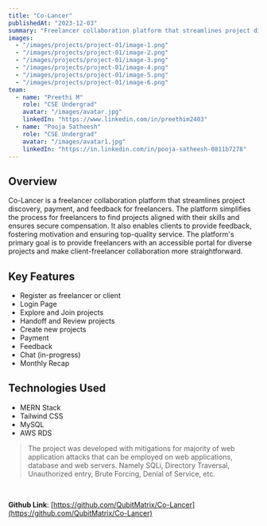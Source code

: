 ```yaml
---
title: "Co-Lancer"
publishedAt: "2023-12-03"
summary: "Freelancer collaboration platform that streamlines project discovery, payment, and feedback for freelancers."
images:
  - "/images/projects/project-01/image-1.png"
  - "/images/projects/project-01/image-2.png"
  - "/images/projects/project-01/image-3.png"
  - "/images/projects/project-01/image-4.png"
  - "/images/projects/project-01/image-5.png"
  - "/images/projects/project-01/image-6.png"
team:
  - name: "Preethi M"
    role: "CSE Undergrad"
    avatar: "/images/avatar.jpg"
    linkedIn: "https://www.linkedin.com/in/preethim2403"
  - name: "Pooja Satheesh"
    role: "CSE Undergrad"
    avatar: "/images/avatar1.jpg"
    linkedIn: "https://in.linkedin.com/in/pooja-satheesh-0811b7278"
---
```


## Overview

Co-Lancer is a freelancer collaboration platform that streamlines project discovery, payment, and feedback for freelancers. The platform simplifies the process for freelancers to find projects aligned with their skills and ensures secure compensation. It also enables clients to provide feedback, fostering motivation and ensuring top-quality service. The platform's primary goal is to provide freelancers with an accessible portal for diverse projects and make client-freelancer collaboration more straightforward.

## Key Features

- Register as freelancer or client
- Login Page
- Explore and Join projects
- Handoff and Review projects
- Create new projects
- Payment
- Feedback
- Chat (in-progress)
- Monthly Recap

## Technologies Used
- MERN Stack
- Tailwind CSS
- MySQL
- AWS RDS

> The project was developed with mitigations for majority of web application attacks that can be employed on web applications, database and web servers. Namely SQLi, Directory Traversal, Unauthorized entry, Brute Forcing, Denial of Service, etc.
<br/>

**Github Link**: [https://github.com/QubitMatrix/Co-Lancer](https://github.com/QubitMatrix/Co-Lancer)